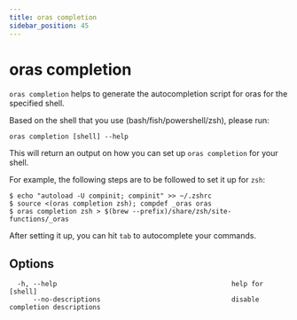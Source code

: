 ```yaml
---
title: oras completion
sidebar_position: 45
---
```


# oras completion

`oras completion` helps to generate the autocompletion script for oras for the specified shell.

Based on the shell that you use (bash/fish/powershell/zsh), please run:

```
oras completion [shell] --help
```

This will return an output on how you can set up `oras completion` for your shell.

For example, the following steps are to be followed to set it up for `zsh`:

```
$ echo "autoload -U compinit; compinit" >> ~/.zshrc
$ source <(oras completion zsh); compdef _oras oras
$ oras completion zsh > $(brew --prefix)/share/zsh/site-functions/_oras
```

After setting it up, you can hit `tab` to autocomplete your commands.

## Options

```
  -h, --help                                            help for [shell]
      --no-descriptions                                 disable completion descriptions
```